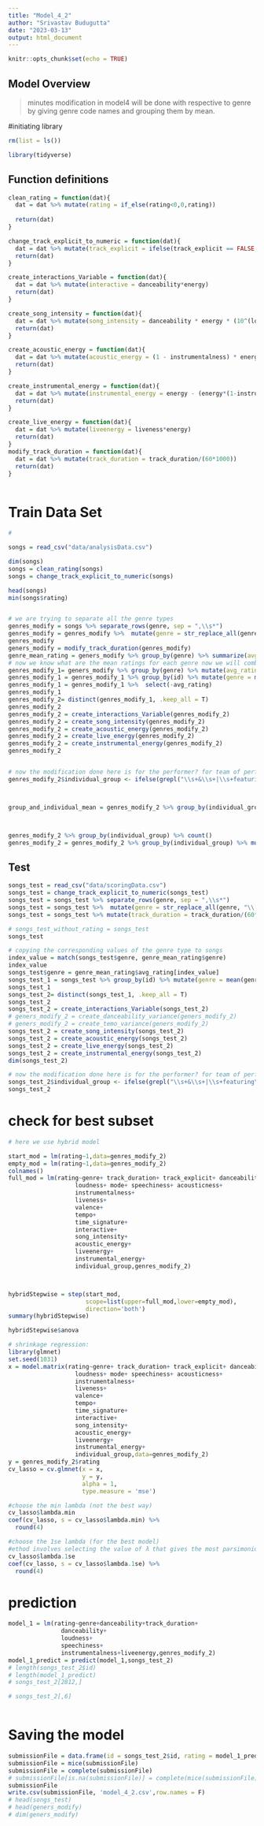 ---
title: "Model_4_2"
author: "Srivastav Budugutta"
date: "2023-03-13"
output: html_document
---

```{r setup, include=FALSE}
knitr::opts_chunk$set(echo = TRUE)
```

## Model Overview
>minutes modification in model4 will be done with respective to genre by giving genre code names and grouping them by mean.


#initiating library

```{r}
rm(list = ls())

library(tidyverse)
```
## Function definitions
```{r}
clean_rating = function(dat){
  dat = dat %>% mutate(rating = if_else(rating<0,0,rating))
  
  return(dat)
}

change_track_explicit_to_numeric = function(dat){
  dat = dat %>% mutate(track_explicit = ifelse(track_explicit == FALSE,0,1))
  return(dat)
}

create_interactions_Variable = function(dat){
  dat = dat %>% mutate(interactive = danceability*energy)
  return(dat)
}

create_song_intensity = function(dat){
  dat = dat %>% mutate(song_intensity = danceability * energy * (10^(loudness/20)))
  return(dat)
}

create_acoustic_energy = function(dat){
  dat = dat %>% mutate(acoustic_energy = (1 - instrumentalness) * energy)
  return(dat)
}

create_instrumental_energy = function(dat){
  dat = dat %>% mutate(instrumental_energy = energy - (energy*(1-instrumentalness)))
  return(dat)
}

create_live_energy = function(dat){
  dat = dat %>% mutate(liveenergy = liveness*energy)
  return(dat)
}
modify_track_duration = function(dat){
  dat = dat %>% mutate(track_duration = track_duration/(60*1000))
  return(dat)
}



```

# Train Data Set
```{r}
# 

songs = read_csv("data/analysisData.csv")

dim(songs)
songs = clean_rating(songs)
songs = change_track_explicit_to_numeric(songs)

head(songs)
min(songs$rating)


# we are trying to separate all the genre types
genres_modify = songs %>% separate_rows(genre, sep = ",\\s*")
genres_modify = genres_modify %>%  mutate(genre = str_replace_all(genre, "\\[|\\]|'|\"", ""))
genres_modify
geners_modify = modify_track_duration(genres_modify)
genre_mean_rating = geners_modify %>% group_by(genre) %>% summarize(avg_rating = mean(rating))
# now we know what are the mean ratings for each genre now we will combine it to the song id.
genres_modify_1= geners_modify %>% group_by(genre) %>% mutate(avg_rating = mean(rating)) %>% ungroup() %>% mutate(genre = avg_rating)
genres_modify_1 = genres_modify_1 %>% group_by(id) %>% mutate(genre = mean(genre))
genres_modify_1 = genres_modify_1 %>%  select(-avg_rating)
genres_modify_1
genres_modify_2= distinct(genres_modify_1, .keep_all = T)
genres_modify_2
genres_modify_2 = create_interactions_Variable(genres_modify_2)
genres_modify_2 = create_song_intensity(genres_modify_2)
genres_modify_2 = create_acoustic_energy(genres_modify_2)
genres_modify_2 = create_live_energy(genres_modify_2)
genres_modify_2 = create_instrumental_energy(genres_modify_2)
genres_modify_2


# now the modification done here is for the performer? for team of performer and individual performer
genres_modify_2$individual_group <- ifelse(grepl("\\s+&\\s+|\\s+featuring\\s+|\\s+or\\s+|\\s+with\\s+", genres_modify_2$performer), 1, 2)



group_and_individual_mean = genres_modify_2 %>% group_by(individual_group) %>% summarize(mean_Value = mean(rating))



genres_modify_2 %>% group_by(individual_group) %>% count()
genres_modify_2 = genres_modify_2 %>% group_by(individual_group) %>% mutate()
```

## Test





```{r}
songs_test = read_csv("data/scoringData.csv")
songs_test = change_track_explicit_to_numeric(songs_test)
songs_test = songs_test %>% separate_rows(genre, sep = ",\\s*")
songs_test = songs_test %>%  mutate(genre = str_replace_all(genre, "\\[|\\]|'|\"", ""))
songs_test = songs_test %>% mutate(track_duration = track_duration/(60*1000))

# songs_test_without_rating = songs_test
songs_test

# copying the corresponding values of the genre type to songs
index_value = match(songs_test$genre, genre_mean_rating$genre)
index_value
songs_test$genre = genre_mean_rating$avg_rating[index_value] 
songs_test_1 = songs_test %>% group_by(id) %>% mutate(genre = mean(genre))
songs_test_1
songs_test_2= distinct(songs_test_1, .keep_all = T)
songs_test_2
songs_test_2 = create_interactions_Variable(songs_test_2)
# geners_modify_2 = create_danceability_variance(geners_modify_2)
# geners_modify_2 = create_temo_variance(geners_modify_2)
songs_test_2 = create_song_intensity(songs_test_2)
songs_test_2 = create_acoustic_energy(songs_test_2)
songs_test_2 = create_live_energy(songs_test_2)
songs_test_2 = create_instrumental_energy(songs_test_2)
dim(songs_test_2)

# now the modification done here is for the performer? for team of performer and individual performer
songs_test_2$individual_group <- ifelse(grepl("\\s+&\\s+|\\s+featuring\\s+|\\s+or\\s+|\\s+with\\s+", songs_test_2$performer), 1, 2)
songs_test_2

```


# check for best subset

```{r}
# here we use hybrid model

start_mod = lm(rating~1,data=genres_modify_2)
empty_mod = lm(rating~1,data=genres_modify_2)
colnames()
full_mod = lm(rating~genre+ track_duration+ track_explicit+ danceability+ energy+ key+ 
                   loudness+ mode+ speechiness+ acousticness+
                   instrumentalness+
                   liveness+
                   valence+
                   tempo+
                   time_signature+
                   interactive+
                   song_intensity+
                   acoustic_energy+
                   liveenergy+
                   instrumental_energy+
                   individual_group,genres_modify_2)



hybridStepwise = step(start_mod,
                      scope=list(upper=full_mod,lower=empty_mod),
                      direction='both')
summary(hybridStepwise)

hybridStepwise$anova

# shrinkage regression:
library(glmnet)
set.seed(1031)
x = model.matrix(rating~genre+ track_duration+ track_explicit+ danceability+ energy+ key+ 
                   loudness+ mode+ speechiness+ acousticness+
                   instrumentalness+
                   liveness+
                   valence+
                   tempo+
                   time_signature+
                   interactive+
                   song_intensity+
                   acoustic_energy+
                   liveenergy+
                   instrumental_energy+
                   individual_group,data=genres_modify_2)
y = genres_modify_2$rating
cv_lasso = cv.glmnet(x = x, 
                     y = y, 
                     alpha = 1,
                     type.measure = 'mse')

#choose the min lambda (not the best way)
cv_lasso$lambda.min
coef(cv_lasso, s = cv_lasso$lambda.min) %>%
  round(4)

#choose the 1se lambda (for the best model)
#ethod involves selecting the value of λ that gives the most parsimonious model within one standard error (SE) of the minimum cross-validation error. 
cv_lasso$lambda.1se
coef(cv_lasso, s = cv_lasso$lambda.1se) %>%
  round(4)

```


# prediction

```{r}

model_1 = lm(rating~genre+danceability+track_duration+
               danceability+
               loudness+
               speechiness+
               instrumentalness+liveenergy,genres_modify_2)
model_1_predict = predict(model_1,songs_test_2)
# length(songs_test_2$id)
# length(model_1_predict)
# songs_test_2[2812,]

# songs_test_2[,6]



```


# Saving the model

```{r}

submissionFile = data.frame(id = songs_test_2$id, rating = model_1_predict)
submissionFile = mice(submissionFile)
submissionFile = complete(submissionFile)
# submissionFile[is.na(submissionFile)] = complete(mice(submissionFile))
submissionFile
write.csv(submissionFile, 'model_4_2.csv',row.names = F)
# head(songs_test)
# head(geners_modify)
# dim(geners_modify)


```




```{r}



```




```{r}



```